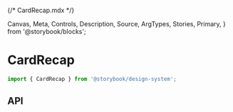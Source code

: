 {/* CardRecap.mdx */}

  Canvas,
  Meta,
  Controls,
  Description,
  Source,
  ArgTypes,
  Stories,
  Primary,
} from '@storybook/blocks';


<Meta of={CardRecapStories} />

# CardRecap

```js
import { CardRecap } from '@storybook/design-system';
```

<Primary />

## API

<Controls />

<Stories includePrimary={false} />
